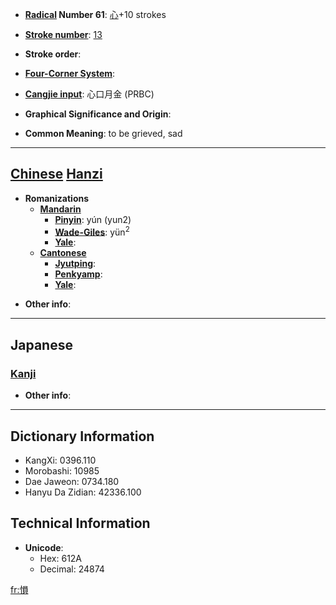 * '''[[Wiktionary:Chinese radical index| Radical]] Number 61''': [[Wiktionary:Chinese radical index 心|心]]+10 strokes

* '''[[Wiktionary:Chinese total strokes index|Stroke number]]''': [[Wiktionary:Chinese total strokes index 13|13]]

* '''Stroke order''': 

* '''[[Wiktionary:Chinese four corner index|Four-Corner System]]''': 

* '''[[Wiktionary:Chinese Cangjie index|Cangjie input]]''': 心口月金 (PRBC)

* '''Graphical Significance and Origin''': 

* '''Common Meaning''': to be grieved, sad

----

== [[Chinese]] [[Hanzi]] ==

* '''Romanizations'''
** '''[[Mandarin]]'''
*** '''[[Pinyin]]''': yún (yun2)
*** '''[[Wade-Giles]]''': yün<sup>2</sup>
*** '''[[Yale]]''': 
** '''[[Cantonese]]'''
*** '''[[Jyutping]]''':
*** '''[[Penkyamp]]''': 
*** '''[[Yale]]''': 

* '''Other info''': 

----

==Japanese==
===[[Kanji]]===
{{kanji|on readings=[[うん]] (un), [[いん]] (in)|kun readings=[[うれえるさま]] (ureerusama), [[うごく]] (ugoku), [[うれえる]] (ureeru)}}

* '''Other info''':  

----

== Dictionary Information ==

* KangXi: 0396.110
* Morobashi: 10985
* Dae Jaweon: 0734.180
* Hanyu Da Zidian: 42336.100

== Technical Information ==

* '''Unicode''':
** Hex: 612A
** Decimal: 24874

[[fr:愪]]